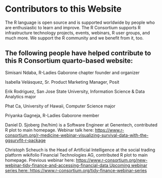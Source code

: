 # Contributors to this Website

The R language is open source and is supported worldwide by people who are enthusiastic to learn and improve. The R Consortium supports R infrastructure technology projects, events, webinars, R user groups, and much more. We support the R community and we benefit from it, too.

## The following people have helped contribute to this R Consortium quarto-based website:

Simisani Ndaba, R-Ladies Gaborone chapter founder and organizer

Isabella Velásquez, Sr. Product Marketing Manager, Posit

Erik Rodriguez, San Jose State University, Information Science & Data Analytics major

Phat Ca, University of Hawaii, Computer Science major

Priyanka Gagneja, R-Ladies Gaborone member

Daniel D. Sjoberg (he/him) is a Software Engineer at Genentech, contributed R plot to main homepage. Webinar talk here: [https://www.r-consortium.org/r-medicine-webinar-visualizing-survival-data-with-the-ggsurvfit-r-package]()

Christoph Scheuch is the Head of Artificial Intelligence at the social trading platform wikifolio Financial Technologies AG, contributed R plot to main homepage. Previous webinar here: [https://www.r-consortium.org/new-webinar-tidy-finance-and-accessing-financial-data Upcoming webinar series here: https://www.r-consortium.org/tidy-finance-webinar-series]()